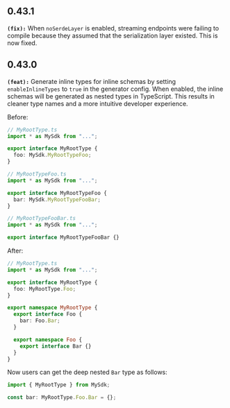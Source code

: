 ## 0.43.1
**`(fix):`** When `noSerdeLayer` is enabled, streaming endpoints were failing to compile because they assumed that the serialization layer existed. This is now fixed.

## 0.43.0
**`(feat):`** Generate inline types for inline schemas by setting `enableInlineTypes` to `true` in the generator config.
When enabled, the inline schemas will be generated as nested types in TypeScript.
This results in cleaner type names and a more intuitive developer experience.

Before:

```ts
// MyRootType.ts
import * as MySdk from "...";

export interface MyRootType {
  foo: MySdk.MyRootTypeFoo;
}

// MyRootTypeFoo.ts
import * as MySdk from "...";

export interface MyRootTypeFoo {
  bar: MySdk.MyRootTypeFooBar;
}

// MyRootTypeFooBar.ts
import * as MySdk from "...";

export interface MyRootTypeFooBar {}
```

After:

```ts
// MyRootType.ts
import * as MySdk from "...";

export interface MyRootType {
  foo: MyRootType.Foo;
}

export namespace MyRootType {
  export interface Foo {
    bar: Foo.Bar;
  }

  export namespace Foo {
    export interface Bar {}
  }
}
```

Now users can get the deep nested `Bar` type as follows:

```ts
import { MyRootType } from MySdk;

const bar: MyRootType.Foo.Bar = {};
```


